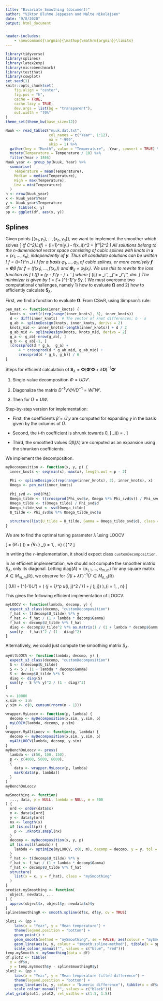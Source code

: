 ---
title: "Bivariate Smoothing (document)"
author: "Viktor Bluhme Jeppesen and Malte Nikolajsen"
date: "9/8/2020"
output: html_document


header-includes:
    - \newcommand{\argmin}{\mathop{\mathrm{argmin}}\limits}
---

```{r setup, include=FALSE}
library(tidyverse)
library(splines)
library(latex2exp)
library(microbenchmark)
library(testthat)
library(cowplot)
set.seed(1)
knitr::opts_chunk$set(
	fig.align = "center",
	fig.pos = "h",
	cache = TRUE,
	cache.lazy = TRUE,
	dev.args = list(bg = "transparent"),
	out.width = "70%"
)
theme_set(theme_bw(base_size=12))

Nuuk <- read_table2("nuuk.dat.txt", 
                    col_names = c("Year", 1:12), 
                    na = "-999", 
                    skip = 1) %>% 
  gather(key = "Month", value = "Temperature", -Year, convert = TRUE) %>% 
  mutate(Temperature = Temperature / 10) %>% 
  filter(Year > 1866)
Nuuk_year <- group_by(Nuuk, Year) %>% 
  summarise(
    Temperature = mean(Temperature),
    Median = median(Temperature),
    High = max(Temperature), 
    Low = min(Temperature)
  )
n <- nrow(Nuuk_year)
x <- Nuuk_year$Year
y <- Nuuk_year$Temperature
df <- tibble(x, y)
pp <- ggplot(df, aes(x, y))
```

## Splines

Given points $\{(x_1,y_1), \dots, (x_n, y_n)\}$, we want to implement the smoother which solves
\[
\min_{f \in C^2}\quad L(f) = \sum_{i=1}^n\big(y_i - f(x_i)\big)^2 + \lambda \|f''\|_2^2
\]
All solutions belong to the $n$-dimensional vector space consisting of cubic splines with knots in $\mathbf x = (x_1, \dots, x_n)$, independently of $\mathbf y$. Thus all candidate solutions can be written
\[
f = \sum_{i=1}^n \beta_i \varphi_i
\]
for a basis $\varphi_1, \dots, \varphi_n$ of cubic splines, or more concisely $\mathbf f = \boldsymbol \Phi \beta$ for $\mathbf f = (f(x_1), \dots, f(x_n))$ and $\boldsymbol \Phi_{ij} = \varphi_j(x_i)$. We use this to rewrite the loss function as
\[
L(f) = (\mathbf y - \boldsymbol \Phi\beta)'(\mathbf y - \boldsymbol \Phi\beta) + \lambda\beta'\boldsymbol \Omega\beta
\]
where
\[
\boldsymbol \Omega_{ij} = \langle\varphi_i'', \varphi_j''\rangle = \int \varphi_i''\varphi_j''\, dm.
\]
The minimizer is given by
\[
\hat{\mathbf{f}} = \boldsymbol\Phi(\boldsymbol\Phi'\boldsymbol\Phi + \lambda\boldsymbol\Omega)^{-1}\boldsymbol\Phi'\mathbf y \equiv \mathbf S_\lambda\mathbf y.
\]
We must overcome two computational challenges, namely 1) how to evaluate $\boldsymbol\Omega$ and 2) how to efficiently calculate $\mathbf S_{\lambda}$.

First, we find a function to evaluate $\boldsymbol\Omega$. From CSwR, using Simpson's rule:

```{r penalty_matrix}
pen_mat <- function(inner_knots) {
  knots <- sort(c(rep(range(inner_knots), 3), inner_knots))
  d <- diff(inner_knots)  # The vector of knot differences; b - a 
  g_ab <- splineDesign(knots, inner_knots, derivs = 2) 
  knots_mid <- inner_knots[-length(inner_knots)] + d / 2
  g_ab_mid <- splineDesign(knots, knots_mid, derivs = 2)
  g_a <- g_ab[-nrow(g_ab), ]
  g_b <- g_ab[-1, ]
  (crossprod(d * g_a,  g_a) + 
      4 * crossprod(d * g_ab_mid, g_ab_mid) + 
      crossprod(d * g_b, g_b)) / 6 
}
```

Steps for efficient calculation of $\mathbf S_\lambda = \boldsymbol\Phi(\boldsymbol\Phi'\boldsymbol\Phi + \lambda\boldsymbol\Omega)^{-1}\boldsymbol\Phi'$

1. Single-value decomposition $\Phi = UDV'$.

2. Diagonalize the matrix $D^{-1}V'\Phi VD^{-1} = W\Gamma W'$.

3. Then 
\begin{equation}\label{eq:S_decomp}
\mathbf S_\lambda = \widetilde U(I + \lambda \Gamma)^{-1}\widetilde U'
\end{equation}
for $\widetilde U = UW$.

Step-by-step version for implementation:

- First, the coefficients $\hat\beta = \widetilde U'y$ are computed for expanding $y$ in the basis given by the columns of $\widetilde U$.

- Second, the $i$-th coefficient is shrunk towards $0$,
\[
\hat\beta_i(\lambda) = \frac{\hat\beta_i}{1+\lambda\gamma_i}.
\]

- Third, the smoothed values $\widetilde U\hat\beta_i(\lambda)$ are computed as an expansion using the shrunken coefficients.

We implement the decomposition.
```{r decomposition}
myDecomposition <- function(x, y, p) {
  inner_knots <- seq(min(x), max(x), length.out = p - 2)
  
  Phi <- splineDesign(c(rep(range(inner_knots), 3), inner_knots), x)
  Omega <- pen_mat(inner_knots)
  
  Phi_svd <- svd(Phi)
  Omega_tilde <- t(crossprod(Phi_svd$v, Omega %*% Phi_svd$v)) / Phi_svd$d
  Omega_tilde <- t(Omega_tilde) / Phi_svd$d
  Omega_tilde_svd <- svd(Omega_tilde)  
  U_tilde <- Phi_svd$u %*% Omega_tilde_svd$u
  
  structure(list(U_tilde = U_tilde, Gamma = Omega_tilde_svd$d), class = "customDecomposition")
}
```

We are to find the optimal tuning parameter $\hat \lambda$ using LOOCV

\[
\hat \lambda 
=
\argmin_{\lambda \in \mathbb R_+}
\text{LOOCV}(\lambda)
=
\argmin_{\lambda \in \mathbb R_+}
\sum_{i = 1, \ldots, n}
\left(
\frac{
y_i - \hat f^{-i}
}{
1 - S_{i,i}
}
\right)^2
\]

In writing the `r`-implementation, it should expect class `customDecomposition`. 

In an efficient implementation, we should not compute the smoother matrix $S_\lambda$, only its diagonal. 
Letting $\text{diag}(A) = (a_{1,1}, \ldots, a_{m,m})$ for any square matrix $A \in M_{m, m}(\mathbb R)$, we observe for $\widetilde U(I + \lambda \Gamma)^{-1}\widetilde U' \in M_{n,n}(\mathbb R)$

\[
\text{diag}(\widetilde U(I + \lambda \Gamma)^{-1}\widetilde U')
=
\left (
  \sum_{j = 1}^p \tilde u_{i, j}^2 / (1 + \lambda_j \Gamma_{j,j})
\right )_{i = 1, \ldots, n}
\]

This gives the following efficient implementation of LOOCV. 
```{r loocv}
myLOOCV <- function(lambda, decomp, y) {
  expect_s3_class(decomp, "customDecomposition")
  f_hat <- t(decomp$U_tilde) %*% y
  f_hat <- f_hat / (1 + lambda * decomp$Gamma)
  f_hat <- decomp$U_tilde %*% f_hat
  diag <- decomp$U_tilde^2 %*% as.matrix(1 / (1 + lambda * decomp$Gamma))
  sum((y - f_hat)^2 / (1 - diag)^2)
}
```
Alternatively, we could just compute the smoothing matrix $S_\lambda$.
```{r loocv inefficient}
myAltLOOCV <- function(lambda, decomp, y) {
  expect_s3_class(decomp, "customDecomposition")
  S <- t(decomp$U_tilde)
  S <- S / (1 + lambda * decomp$Gamma)
  S <- decomp$U_tilde %*% S
  diag <- diag(S)
  sum((y - S %*% y)^2 / (1 - diag)^2)
}
```
```{r loocv simulation data, cache = TRUE, echo = FALSE}
n <- 10000
x.sim <- 1:n
y.sim <- c(0, cumsum(rnorm(n - 1)))
```
```{r loocv compared, echo = FALSE}
wrapper.MyLoocv <- function(p, lambda) {
  decomp <- myDecomposition(x.sim, y.sim, p)
  myLOOCV(lambda, decomp, y.sim)
}
wrapper.MyAltLoocv <- function(p, lambda) {
  decomp <- myDecomposition(x.sim, y.sim, p)
  myAltLOOCV(lambda, decomp, y.sim)  
}
myBenchOnLoocv <- press(
  lambda <- c(50, 100, 150),
  p <- c(4000, 5000, 6000),
  {
    data <- wrapper.MyLoocv(p, lambda)
    mark(data(p, lambda))
  }
)
myBenchOnLoocv
```







```{r smoothing, message=FALSE}
mySmoothing <- function(
  ..., data, p = NULL, lambda = NULL, m = 300
) {
  ord <- order(data$x)
  x <- data$x[ord]
  y <- data$y[ord]
  nx <- length(x)
  if (is.null(p)) {
    p <- .nknots.smspl(nx)
  }
  decomp <- myDecomposition(x, y, p)
  if (is.null(lambda)) {
    lambda <- optimize(myLOOCV, c(0, m), decomp = decomp, y = y, tol = )$minimum
  }
  f_hat <- t(decomp$U_tilde) %*% y
  f_hat <- f_hat / (1 + lambda * decomp$Gamma)
  f_hat <- decomp$U_tilde %*% f_hat
  structure(
    list(x = x, y = f_hat), class = "mySmoothing" 
  )
}
predict.mySmoothing <- function(
  object, newdata, ...
) {
  approx(object$x, object$y, newdata$x)$y
}
splineSmoothingR <- smooth.spline(df$x, df$y, cv = TRUE)
```
```{r smoothing-plots, echo = FALSE, cache = TRUE, out.height = 10, out.width = 12}
plot1 <- (pp + 
    labs(x = "Year", y = "Mean temperature") +
    theme(legend.position = "bottom") +
    geom_point() +
    geom_smooth(method = "mySmoothing", se = FALSE, aes(colour = "mySmoothing-method")) + 
    geom_line(aes(x, y, colour = "smooth.spline-method"), tibble(x = splineSmoothingR$x, y = splineSmoothingR$y)) +
    scale_colour_manual("", values = c("blue", "red")))
temp.mySmooth <- mySmoothing(data = df)
df.plot2 <- tibble(
  x = df$x,
  y = temp.mySmooth$y - splineSmoothingR$y)
plot2 <- (pp +
    labs(x = "Year", y = "Mean temperature fitted difference") +
    theme(legend.position = "bottom") +
    geom_line(aes(x, y, colour = "Numeric difference"), tibble(x = df$x, y = temp.mySmooth$y - splineSmoothingR$y)) + 
    scale_colour_manual("", values = c("black")))
plot_grid(plot1, plot2, rel_widths = c(1.5, 1.5))
```









